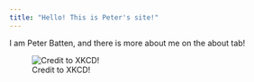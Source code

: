 ```yaml
---
title: "Hello! This is Peter's site!"
---
```

I am Peter Batten, and there is more about me on the about tab!



![Credit to XKCD!](https://imgs.xkcd.com/comics/correlation.png)


